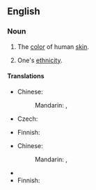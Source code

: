 ==English==
{{wikipedia|Human skin color}}

===Noun===
{{en-noun|-|head=[[skin]] [[color]]}}

# {{i|literally}} The [[color]] of human [[skin]].
# {{i|figuratively}} One's [[ethnicity]].

====Translations====
{{trans-top|color of human skin}}
* Chinese:
*: Mandarin: {{t-|cmn|膚色|sc=Hani}}, {{t-|cmn|肤色|tr=fūsè|sc=Hani}}
* Czech: {{t-|cs|barva pleti|f}}
{{trans-mid}}
* Finnish: {{t-|fi|ihonväri}}
{{trans-bottom}}

{{trans-top|ethnicity}}
* Chinese:
*: Mandarin: {{t-|cmn|種族|sc=Hani}}, {{t-|cmn|种族|tr=zhǒngzú|sc=Hani}}
{{trans-mid}}
* {{trreq|Czech}}
* Finnish: {{t-|fi|ihonväri}}
{{trans-bottom}}